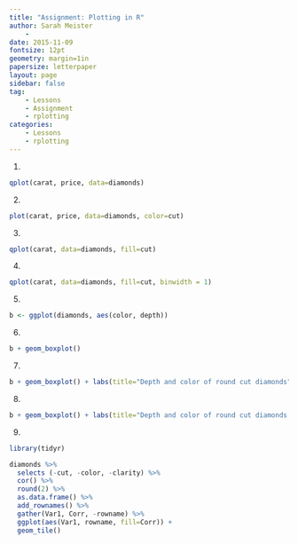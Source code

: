 ```yaml
---
title: "Assignment: Plotting in R"
author: Sarah Meister
    - 
date: 2015-11-09
fontsize: 12pt
geometry: margin=1in
papersize: letterpaper
layout: page
sidebar: false
tag:
    - Lessons
    - Assignment
    - rplotting
categories:
    - Lessons
    - rplotting
---
```



1. 
```r
qplot(carat, price, data=diamonds)
```

2. 
```r
plot(carat, price, data=diamonds, color=cut)

```

3. 
```r
qplot(carat, data=diamonds, fill=cut)
```

4. 
```r
qplot(carat, data=diamonds, fill=cut, binwidth = 1)
```

5. 
```r
b <- ggplot(diamonds, aes(color, depth))
```

6. 
```r
b + geom_boxplot()
```

7. 
```r
b + geom_boxplot() + labs(title="Depth and color of round cut diamonds", x= "Diamond color, from J(worst) to D(best)", y="Depth (mm)")
```

8. 
```r
b + geom_boxplot() + labs(title="Depth and color of round cut diamonds by clarity", x= "Diamond color, from J(worst) to D(best)", y="Depth (mm)") + facet_wrap(~clarity, ncol=4)
```

9.
```r
library(tidyr)

diamonds %>%
  selects (-cut, -color, -clarity) %>%
  cor() %>%
  round(2) %>%
  as.data.frame() %>%
  add_rownames() %>%
  gather(Var1, Corr, -rowname) %>%
  ggplot(aes(Var1, rowname, fill=Corr)) + 
  geom_tile()
```